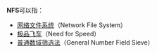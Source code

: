 '''NFS'''可以指：
* [[网络文件系统|网络文件系统]]（Network File System）
* [[极品飞车系列|极品飞车]]（Need for Speed）
* [[普通数域筛选法|普通数域筛选法]]（General Number Field Sieve）
{{disambig|cat=三字拉丁字母缩写消歧义}}